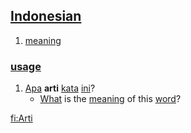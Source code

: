 == [[Indonesian]] ==

# [[meaning]]

=== [[usage]] ===
# [[Apa]] '''arti''' [[kata]] [[ini]]?
#* [[What]] is the [[meaning]] of this [[word]]?

[[fi:Arti]]
